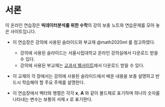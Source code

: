 # 서론 {.unnumbered}

이 온라인 연습장은 **빅데이터분석를 위한 수학**의 강의 보충 노트와 연습문제를 모아 놓은 사이트입니다.


- 이 연습장은 강의에 사용된 슬라이드와 부교재 @math2020ml 를 참고하였다. 

  + 강의에 사용된 슬라이드는 서울시립대학교 온라인 강의실에서 다운로드 받을 수 있다.
  + 강의에 사용된 부교재는 [교과서 웹사이트](https://mml-book.github.io/)에서 다운로드 받을 수 있다.

- 이 교재의 각 장에서는 강의에 사용된 슬라이드에서 배운 내용을 보충 설명하고 반드시 학습해야 할 주요 주제를 설명한다.

::: {.callout-note}

- 이 연습장에서 벡터와 행렬은 각각 $\pmb x$, $\pmb A$ 와 같이 볼드체로 표기하며 하나의 숫자를 나타내는 변수는 보통의 서체 $x$ 로 표기한다.

:::